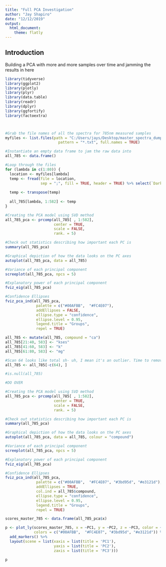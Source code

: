 ---
title: "Full PCA Investigation"
author: "Jay Shapiro"
date: "12/12/2019"
output: 
  html_document:
    theme: flatly
---


## Introduction

Building a PCA with more and more samples over time and jamming the results in here

```{r echo = FALSE, warning = FALSE, message = FALSE}
library(tidyverse)
library(ggplot2)
library(plotly)
library(plyr)
library(data.table)
library(readr)
library(dplyr)
library(ggfortify)
library(factoextra)



#Grab the file names of all the spectra for 785nm measured samples
myfiles <- list.files(path = "C:/Users/jays/Desktop/master_spectra_dump/785", 
                        pattern = "*.txt", full.names = TRUE)

#Instantiate an empty data frame to jam the raw data into
all_785 <- data.frame()

#Loop through the files
for (lambda in c(1:80)) {
  location <- myfiles[lambda]
  temp <- fread(file = location, 
                sep = ";", fill = TRUE, header = TRUE) %>% select(`Dark Subtracted`)
  
  temp <- transpose(temp)
  
  all_785[lambda, 1:582] <- temp
}

#Creating the PCA model using SVD method
all_785_pca <- prcomp(all_785[ , 1:582],
                      center = TRUE,
                      scale = FALSE,
                      rank. = 5)

#Check out statistics describing how important each PC is                       
summary(all_785_pca)

#Graphical depiction of how the data looks on the PC axes
autoplot(all_785_pca, data = all_785)

#Variance of each principal component
screeplot(all_785_pca, npcs = 5)

#Explanatory power of each principal component
fviz_eig(all_785_pca)

#Confidence Ellipses
fviz_pca_ind(all_785_pca,
              palette = c("#00AFBB",  "#FC4E07"),
              addEllipses = FALSE,
              ellipse.type = "confidence",
              ellipse.level = 0.95,
              legend.title = "Groups",
              repel = TRUE)

all_785 <- mutate(all_785, compound = "ca")
all_785[21:40, 583] <- "kses"
all_785[41:60, 583] <- "k"
all_785[61:80, 583] <- "mg"

#Scan 64 looks like total sh- uh, I mean it's an outlier. Time to remove it
all_785 <- all_785[-c(64), ]

#is.null(all_785)

#DO OVER

#Creating the PCA model using SVD method
all_785_pca <- prcomp(all_785[ , 1:582],
                      center = TRUE,
                      scale = FALSE,
                      rank. = 5)

#Check out statistics describing how important each PC is                       
summary(all_785_pca)

#Graphical depiction of how the data looks on the PC axes
autoplot(all_785_pca, data = all_785, colour = "compound")

#Variance of each principal component
screeplot(all_785_pca, npcs = 5)

#Explanatory power of each principal component
fviz_eig(all_785_pca)

#Confidence Ellipses
fviz_pca_ind(all_785_pca,
              palette = c("#00AFBB",  "#FC4E07", "#3bd95d", "#e3121d"),
              addEllipses = TRUE,
              col.ind = all_785$compound,
              ellipse.type = "confidence",
              ellipse.level = 0.95,
              legend.title = "Groups",
              repel = TRUE)

scores_master_785 <- data.frame(all_785_pca$x)  

p <- plot_ly(scores_master_785, x = ~PC1, y = ~PC2, z = ~PC3, color = ~all_785$compound, 
             colors = c("#00AFBB",  "#FC4E07", "#3bd95d", "#e3121d")) %>%
  add_markers() %>%
  layout(scene = list(xaxis = list(title = 'PC1'),
                      yaxis = list(title = 'PC2'),
                      zaxis = list(title = 'PC3')))

p
```
